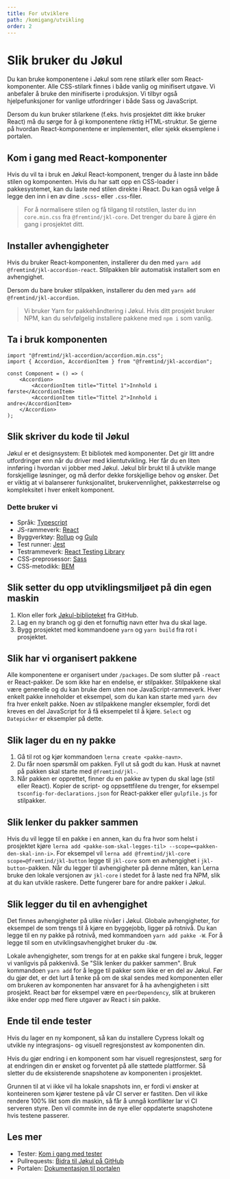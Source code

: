 ```yaml
---
title: For utviklere
path: /komigang/utvikling
order: 2
---
```


# Slik bruker du Jøkul
Du kan bruke komponentene i Jøkul som rene stilark eller som React-komponenter. Alle CSS-stilark finnes i både vanlig og minifisert utgave. Vi anbefaler å bruke den minifiserte i produksjon. Vi tilbyr også hjelpefunksjoner for vanlige utfordringer i både Sass og JavaScript.

Dersom du kun bruker stilarkene (f.eks. hvis prosjektet ditt ikke bruker React) må du sørge for å gi komponentene riktig HTML-struktur. Se gjerne på hvordan React-komponentene er implementert, eller sjekk eksemplene i portalen.

## Kom i gang med React-komponenter
Hvis du vil ta i bruk en Jøkul React-komponent, trenger du å laste inn både stilen og komponenten. Hvis du har satt opp en CSS-loader i pakkesystemet, kan du laste ned stilen direkte i React. Du kan også velge å legge den inn i en av dine `.scss`- eller `.css`-filer.

> For å normalisere stilen og få tilgang til rotstilen, laster du inn `core.min.css` fra `@fremtind/jkl-core`. Det trenger du bare å gjøre én gang i prosjektet ditt.

## Installer avhengigheter
Hvis du bruker React-komponenten, installerer du den med `yarn add @fremtind/jkl-accordion-react`. Stilpakken blir automatisk installert som en avhengighet.

Dersom du bare bruker stilpakken, installerer du den med `yarn add @fremtind/jkl-accordion`.

> Vi bruker Yarn for pakkehåndtering i Jøkul. Hvis ditt prosjekt bruker NPM, kan du selvfølgelig installere pakkene med `npm i` som vanlig.

## Ta i bruk komponenten

```tsx
import "@fremtind/jkl-accordion/accordion.min.css";
import { Accordion, AccordionItem } from "@fremtind/jkl-accordion";

const Component = () => (
    <Accordion>
        <AccordionItem title="Tittel 1">Innhold i første</AccordionItem>
        <AccordionItem title="Tittel 2">Innhold i andre</AccordionItem>
    </Accordion>
);
```

## Slik skriver du kode til Jøkul

Jøkul er et designsystem: Et bibliotek med komponenter. Det gir litt andre utfordringer enn når du driver med klientutvikling. Her får du en liten innføring i hvordan vi jobber med Jøkul. Jøkul blir brukt til å utvikle mange forskjellige løsninger, og må derfor dekke forskjellige behov og ønsker. Det er viktig at vi balanserer funksjonalitet, brukervennlighet, pakkestørrelse og kompleksitet i hver enkelt komponent.

### Dette bruker vi

-   Språk: [Typescript](https://www.typescriptlang.org/docs/home.html)
-   JS-rammeverk: [React](https://reactjs.org/)
-   Byggverktøy: [Rollup](https://rollupjs.org/guide/en/) og [Gulp](https://gulpjs.com/)
-   Test runner: [Jest](https://jestjs.io/)
-   Testrammeverk: [React Testing Library](https://testing-library.com/docs/react-testing-library/intro)
-   CSS-preprosessor: [Sass](https://sass-lang.com/)
-   CSS-metodikk: [BEM](http://getbem.com)

## Slik setter du opp utviklingsmiljøet på din egen maskin

1. Klon eller fork [Jøkul-biblioteket](https://github.com/fremtind/jokul) fra GitHub.
2. Lag en ny branch og gi den et fornuftig navn etter hva du skal lage.
3. Bygg prosjektet med kommandoene `yarn` og `yarn build` fra rot i prosjektet.

## Slik har vi organisert pakkene

Alle komponentene er organisert under `/packages`. De som slutter på `-react` er React-pakker. De som ikke har en endelse, er stilpakker. Stilpakkene skal være generelle og du kan bruke dem uten noe JavaScript-rammeverk. Hver enkelt pakke inneholder et eksempel, som du kan kan starte med `yarn dev` fra hver enkelt pakke. Noen av stilpakkene mangler eksempler, fordi det kreves en del JavaScript for å få eksempelet til å kjøre. `Select` og `Datepicker` er eksempler på dette.

## Slik lager du en ny pakke

1. Gå til rot og kjør kommandoen `lerna create <pakke-navn>`.
2. Du får noen spørsmål om pakken. Fyll ut så godt du kan. Husk at navnet på pakken skal starte med `@fremtind/jkl-`.
3. Når pakken er opprettet, finner du en pakke av typen du skal lage (stil eller React). Kopier de script- og oppsettfilene du trenger, for eksempel `tsconfig-for-declarations.json` for React-pakker eller `gulpfile.js` for stilpakker.

## Slik lenker du pakker sammen

Hvis du vil legge til en pakke i en annen, kan du fra hvor som helst i prosjektet kjøre `lerna add <pakke-som-skal-legges-til> --scope=<pakken-den-skal-inn-i>`. For eksempel vil `lerna add @fremtind/jkl-core scope=@fremtind/jkl-button` legge til `jkl-core` som en avhengighet i `jkl-button`-pakken. Når du legger til avhengigheter på denne måten, kan Lerna bruke den lokale versjonen av `jkl-core` i stedet for å laste ned fra NPM, slik at du kan utvikle raskere. Dette fungerer bare for andre pakker i Jøkul.

## Slik legger du til en avhengighet

Det finnes avhengigheter på ulike nivåer i Jøkul. Globale avhengigheter, for eksempel de som trengs til å kjøre en byggejobb, ligger på rotnivå. Du kan legge til en ny pakke på rotnivå, med kommandoen `yarn add pakke -W`. For å legge til som en utviklingsavhengighet bruker du `-DW`.

Lokale avhengigheter, som trengs for at en pakke skal fungere i bruk, legger vi vanligvis på pakkenivå. Se "Slik lenker du pakker sammen". Bruk kommandoen `yarn add` for å legge til pakker som ikke er en del av Jøkul. Før du gjør det, er det lurt å tenke på om de skal sendes med komponenten eller om brukeren av komponenten har ansvaret for å ha avhengigheten i sitt prosjekt. React bør for eksempel være en `peerDependency`, slik at brukeren ikke ender opp med flere utgaver av React i sin pakke.


## Ende til ende tester
Hvis du lager en ny komponent, så kan du installere Cypress lokalt og utvikle ny integrasjons- og visuell regresjonstest av komponenten din.

Hvis du gjør endring i en komponent som har visuell regresjonstest, sørg for at endringen din er ønsket og forventet på alle støttede plattformer. Så sletter du de eksisterende snapshotene av komponenten i prosjektet.

Grunnen til at vi ikke vil ha lokale snapshots inn, er fordi vi ønsker at konteineren som kjører testene på vår CI server er fastiten. Den vil ikke rendere 100% likt som din maskin, så får å unngå konflikter lar vi CI serveren styre. Den vil commite inn de nye eller oppdaterte snapshotene hvis testene passerer.

## Les mer

-   Tester: [Kom i gang med tester](/komigang/tester)
-   Pullrequests: [Bidra til Jøkul på GitHub](/komigang/pullrequests)
-   Portalen: [Dokumentasjon til portalen](/komigang/portalen)
